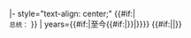 |- style="text-align: center;"
{{s-bef
| rows=1
| before={{{before}}} }}
{{s-ttl
| rows=1
| title=
{{#if:{{{department|}}}|[[美国{{{department}}}]]<br><small>总统：{{{president}}}</small> }}
{{#if:{{{office|}}}|{{{office}}}<br><small>总统：{{{president}}}</small> }}
| years={{#if:{{{start|}}}|{{{start}}}至今{{#if:{{{footnote_marker|}}}|{{{footnote_marker}}}}}|{{{years}}}}}}}
{{#if:{{{after|}}}|{{s-aft|rows=1|after={{{after}}}}}|{{s-inc|rows=1}}}}